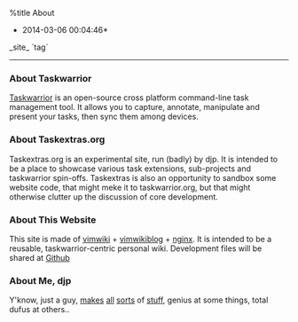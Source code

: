 %title About
*2014-03-06 00:04:46*
_site_
`tag`
----
=== About Taskwarrior ===
[[http://taskwarrior.org|Taskwarrior]] is an open-source cross platform command-line task management tool. It allows you to capture, annotate, manipulate and present your tasks, then sync them among devices. 

=== About Taskextras.org ===
Taskextras.org is an experimental site, run (badly) by djp. It is intended to be a place to showcase various task extensions, sub-projects and taskwarrior spin-offs.
Taskextras is also an opportunity to sandbox some website code, that might meke it to taskwarrior.org, but that might otherwise clutter up the discussion of core development. 

=== About This Website ===
This site is made of [[https://github.com/vimwiki/vimwiki|vimwiki]] + [[http://blog.zzbalabala.com/blog/vimwikiblog_en.html|vimwikiblog]] + [[http://nginx.org/|nginx]]. It is intended to be a reusable, taskwarrior-centric personal wiki. Development files will be shared at [[https://github.com/linuxcaffe/taskextras.org|Github]] 

=== About Me, djp ===
Y'know, just a guy, [[http://site3.ca|makes]] [[http://www.youtube.com/watch?v=8FUtHjv3rz4&list=UUDsgMWEI2gGod42SQTjOLxQ&feature=share&index=1|all]] [[http://vimeo.com/80418317|sorts]] of [[http://www.youtube.com/watch?v=F1l63r7Fd0A&feature=share&list=UUDsgMWEI2gGod42SQTjOLxQ|stuff]], genius at some things, total dufus at others..
